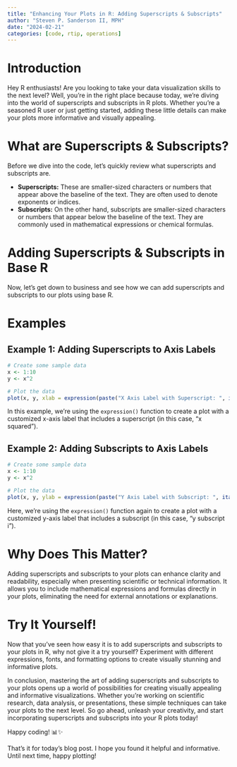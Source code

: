 ```yaml
---
title: "Enhancing Your Plots in R: Adding Superscripts & Subscripts"
author: "Steven P. Sanderson II, MPH"
date: "2024-02-21"
categories: [code, rtip, operations]
---
```


# Introduction

Hey R enthusiasts! Are you looking to take your data visualization skills to the next level? Well, you're in the right place because today, we're diving into the world of superscripts and subscripts in R plots. Whether you're a seasoned R user or just getting started, adding these little details can make your plots more informative and visually appealing.

# What are Superscripts & Subscripts?

Before we dive into the code, let's quickly review what superscripts and subscripts are. 

- **Superscripts:** These are smaller-sized characters or numbers that appear above the baseline of the text. They are often used to denote exponents or indices.
- **Subscripts:** On the other hand, subscripts are smaller-sized characters or numbers that appear below the baseline of the text. They are commonly used in mathematical expressions or chemical formulas.

# Adding Superscripts & Subscripts in Base R

Now, let's get down to business and see how we can add superscripts and subscripts to our plots using base R.

# Examples

## Example 1: Adding Superscripts to Axis Labels

```r
# Create some sample data
x <- 1:10
y <- x^2

# Plot the data
plot(x, y, xlab = expression(paste("X Axis Label with Superscript: ", italic("x")^2)))
```

In this example, we're using the `expression()` function to create a plot with a customized x-axis label that includes a superscript (in this case, "x squared"). 

## Example 2: Adding Subscripts to Axis Labels

```r
# Create some sample data
x <- 1:10
y <- x^2

# Plot the data
plot(x, y, ylab = expression(paste("Y Axis Label with Subscript: ", italic("y")[i])))
```

Here, we're using the `expression()` function again to create a plot with a customized y-axis label that includes a subscript (in this case, "y subscript i").

# Why Does This Matter?

Adding superscripts and subscripts to your plots can enhance clarity and readability, especially when presenting scientific or technical information. It allows you to include mathematical expressions and formulas directly in your plots, eliminating the need for external annotations or explanations.

# Try It Yourself!

Now that you've seen how easy it is to add superscripts and subscripts to your plots in R, why not give it a try yourself? Experiment with different expressions, fonts, and formatting options to create visually stunning and informative plots.

In conclusion, mastering the art of adding superscripts and subscripts to your plots opens up a world of possibilities for creating visually appealing and informative visualizations. Whether you're working on scientific research, data analysis, or presentations, these simple techniques can take your plots to the next level. So go ahead, unleash your creativity, and start incorporating superscripts and subscripts into your R plots today!

Happy coding! 📊✨

That's it for today's blog post. I hope you found it helpful and informative. Until next time, happy plotting!